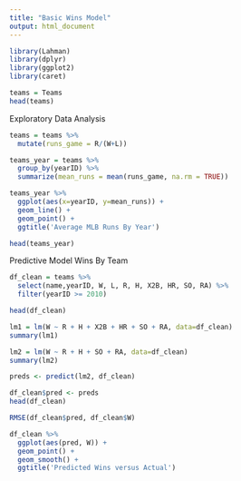 ```yaml
---
title: "Basic Wins Model"
output: html_document
---
```


```r
library(Lahman)
library(dplyr)
library(ggplot2)
library(caret)
```

```r
teams = Teams
head(teams)
```

Exploratory Data Analysis

```r
teams = teams %>%
  mutate(runs_game = R/(W+L))

teams_year = teams %>%
  group_by(yearID) %>%
  summarize(mean_runs = mean(runs_game, na.rm = TRUE))

teams_year %>%
  ggplot(aes(x=yearID, y=mean_runs)) + 
  geom_line() +
  geom_point() +
  ggtitle('Average MLB Runs By Year')

head(teams_year)
```

Predictive Model Wins By Team

```r
df_clean = teams %>%
  select(name,yearID, W, L, R, H, X2B, HR, SO, RA) %>%
  filter(yearID >= 2010)

head(df_clean)
```

```r
lm1 = lm(W ~ R + H + X2B + HR + SO + RA, data=df_clean)
summary(lm1)

lm2 = lm(W ~ R + H + SO + RA, data=df_clean)
summary(lm2)
```

```r
preds <- predict(lm2, df_clean)

df_clean$pred <- preds
head(df_clean)

RMSE(df_clean$pred, df_clean$W)
```

```r
df_clean %>%
  ggplot(aes(pred, W)) + 
  geom_point() +
  geom_smooth() +
  ggtitle('Predicted Wins versus Actual')
```